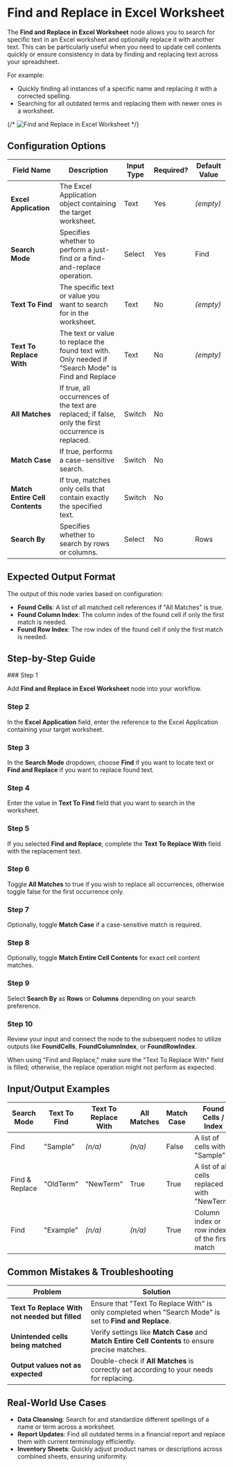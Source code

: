 
# Find and Replace in Excel Worksheet

The **Find and Replace in Excel Worksheet** node allows you to search for specific text in an Excel worksheet and optionally replace it with another text. This can be particularly useful when you need to update cell contents quickly or ensure consistency in data by finding and replacing text across your spreadsheet.

For example:

- Quickly finding all instances of a specific name and replacing it with a corrected spelling.
- Searching for all outdated terms and replacing them with newer ones in a worksheet.

{/* ![Find and Replace in Excel Worksheet](./find-and-replace-in-excel-worksheet.png) */}

## Configuration Options

| Field Name                     | Description                                                                                         | Input Type | Required? | Default Value |
| ------------------------------ | --------------------------------------------------------------------------------------------------- | ---------- | --------- | ------------- |
| **Excel Application**          | The Excel Application object containing the target worksheet.                                       | Text       | Yes       | _(empty)_     |
| **Search Mode**                | Specifies whether to perform a just-find or a find-and-replace operation.                           | Select     | Yes       | Find          |
| **Text To Find**               | The specific text or value you want to search for in the worksheet.                                 | Text       | No        | _(empty)_     |
| **Text To Replace With**       | The text or value to replace the found text with. Only needed if "Search Mode" is Find and Replace  | Text       | No        | _(empty)_     |
| **All Matches**                | If true, all occurrences of the text are replaced; if false, only the first occurrence is replaced. | Switch     | No        |               |
| **Match Case**                 | If true, performs a case-sensitive search.                                                          | Switch     | No        |               |
| **Match Entire Cell Contents** | If true, matches only cells that contain exactly the specified text.                                | Switch     | No        |               |
| **Search By**                  | Specifies whether to search by rows or columns.                                                     | Select     | No        | Rows          |

## Expected Output Format

The output of this node varies based on configuration:

- **Found Cells**: A list of all matched cell references if "All Matches" is true.
- **Found Column Index**: The column index of the found cell if only the first match is needed.
- **Found Row Index**: The row index of the found cell if only the first match is needed.

## Step-by-Step Guide

<Steps>
### Step 1

Add **Find and Replace in Excel Worksheet** node into your workflow.

### Step 2

In the **Excel Application** field, enter the reference to the Excel Application containing your target worksheet.

### Step 3

In the **Search Mode** dropdown, choose **Find** if you want to locate text or **Find and Replace** if you want to replace found text.

### Step 4

Enter the value in **Text To Find** field that you want to search in the worksheet.

### Step 5

If you selected **Find and Replace**, complete the **Text To Replace With** field with the replacement text.

### Step 6

Toggle **All Matches** to true if you wish to replace all occurrences, otherwise toggle false for the first occurrence only.

### Step 7

Optionally, toggle **Match Case** if a case-sensitive match is required.

### Step 8

Optionally, toggle **Match Entire Cell Contents** for exact cell content matches.

### Step 9

Select **Search By** as **Rows** or **Columns** depending on your search preference.

### Step 10

Review your input and connect the node to the subsequent nodes to utilize outputs like **FoundCells**, **FoundColumnIndex**, or **FoundRowIndex**.

</Steps>

<Callout type="info" title="Note">
  When using "Find and Replace," make sure the "Text To Replace With" field is
  filled; otherwise, the replace operation might not perform as expected.
</Callout>

## Input/Output Examples

| Search Mode    | Text To Find | Text To Replace With | All Matches | Match Case | Found Cells / Index                          |
| -------------- | ------------ | -------------------- | ----------- | ---------- | -------------------------------------------- |
| Find           | "Sample"     | _(n/a)_              | _(n/a)_     | False      | A list of cells with "Sample"                |
| Find & Replace | "OldTerm"    | "NewTerm"            | True        | True       | A list of all cells replaced with "NewTerm"  |
| Find           | "Example"    | _(n/a)_              | _(n/a)_     | True       | Column index or row index of the first match |

## Common Mistakes & Troubleshooting

| Problem                                        | Solution                                                                                                |
| ---------------------------------------------- | ------------------------------------------------------------------------------------------------------- |
| **Text To Replace With not needed but filled** | Ensure that "Text To Replace With" is only completed when "Search Mode" is set to **Find and Replace**. |
| **Unintended cells being matched**             | Verify settings like **Match Case** and **Match Entire Cell Contents** to ensure precise matches.       |
| **Output values not as expected**              | Double-check if **All Matches** is correctly set according to your needs for replacing.                 |

## Real-World Use Cases

- **Data Cleansing**: Search for and standardize different spellings of a name or term across a worksheet.
- **Report Updates**: Find all outdated terms in a financial report and replace them with current terminology efficiently.
- **Inventory Sheets**: Quickly adjust product names or descriptions across combined sheets, ensuring uniformity.
